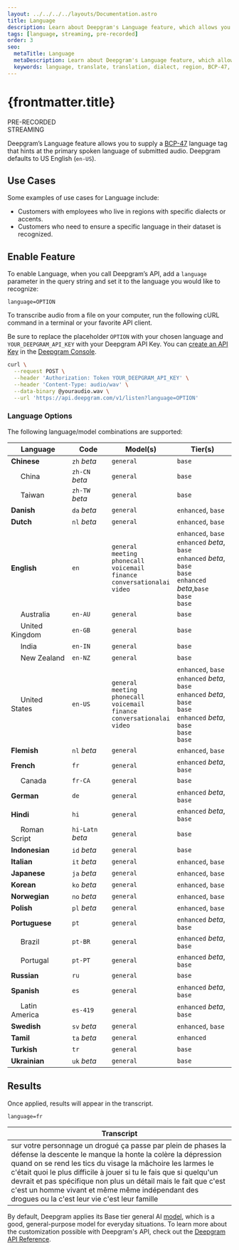 ---
layout: ../../../../layouts/Documentation.astro
title: Language
description: Learn about Deepgram's Language feature, which allows you to supply a BCP-47 language tag that hints at the primary spoken language of submitted audio.
tags: [language, streaming, pre-recorded]
order: 3
seo:
  metaTitle: Language
  metaDescription: Learn about Deepgram's Language feature, which allows you to supply a BCP-47 language tag that hints at the primary spoken language of submitted audio.
  keywords: language, translate, translation, dialect, region, BCP-47, accent
---

# {frontmatter.title}

<div class="badge">PRE-RECORDED</div>
<div class="badge">STREAMING</div>

Deepgram’s Language feature allows you to supply a [BCP-47](https://tools.ietf.org/html/bcp47) language tag that hints at the primary spoken language of submitted audio. Deepgram defaults to US English (`en-US`).

## Use Cases

Some examples of use cases for Language include:

- Customers with employees who live in regions with specific dialects or accents.
- Customers who need to ensure a specific language in their dataset is recognized.

## Enable Feature

To enable Language, when you call Deepgram’s API, add a `language` parameter in the query string and set it to the language you would like to recognize:

`language=OPTION`

To transcribe audio from a file on your computer, run the following cURL command in a terminal or your favorite API client.

<Alert type="info">

Be sure to replace the placeholder `OPTION` with your chosen language and `YOUR_DEEPGRAM_API_KEY` with your Deepgram API Key. You can [create an API Key](/documentation/getting-started/authentication/#create-an-api-key) in the [Deepgram Console](https://console.deepgram.com).

</Alert>

<CodeGroup title="curl">

<CodeBlock label="curl" active>

```bash
curl \
  --request POST \
  --header 'Authorization: Token YOUR_DEEPGRAM_API_KEY' \
  --header 'Content-Type: audio/wav' \
  --data-binary @youraudio.wav \
  --url 'https://api.deepgram.com/v1/listen?language=OPTION'
```

</CodeBlock>

</CodeGroup>

### Language Options

The following language/model combinations are supported:

| Language                                     | Code             | Model(s)          | Tier(s) |
| -------------------------------------------- | ---------------- | ----------------- | ------- |
| **Chinese**                                  | `zh` *beta*      | `general`         | `base`  |
|&nbsp;&nbsp;&nbsp;&nbsp;&nbsp;China           | `zh-CN` *beta*   | `general`         | `base`  |
|&nbsp;&nbsp;&nbsp;&nbsp;&nbsp;Taiwan          | `zh-TW` *beta*   | `general`         | `base`  |
| **Danish**                                   | `da` *beta*      | `general`         | `enhanced`, `base`  |
| **Dutch**                                    | `nl` *beta*      | `general`         | `enhanced`, `base`  |
| **English**                                  | `en`             | `general`<br/>`meeting`<br/>`phonecall`<br/>`voicemail`<br/>`finance`<br/>`conversationalai`<br/>`video`  | `enhanced`, `base`<br/>`enhanced` *beta*, `base`<br/>`enhanced` *beta*, `base`<br/>`base`<br/>`enhanced` *beta*,`base`<br/>`base`<br/>`base` |
|&nbsp;&nbsp;&nbsp;&nbsp;&nbsp;Australia       | `en-AU`          | `general`         | `base` |
|&nbsp;&nbsp;&nbsp;&nbsp;&nbsp;United Kingdom  | `en-GB`          | `general`         | `base` |
|&nbsp;&nbsp;&nbsp;&nbsp;&nbsp;India           | `en-IN`          | `general`         | `base` |
|&nbsp;&nbsp;&nbsp;&nbsp;&nbsp;New Zealand     | `en-NZ`          | `general`         | `base` |
|&nbsp;&nbsp;&nbsp;&nbsp;&nbsp;United States   | `en-US`          | `general`<br/>`meeting`<br/>`phonecall`<br/>`voicemail`<br/>`finance`<br/>`conversationalai`<br/>`video`  | `enhanced`, `base`<br/>`enhanced` *beta*, `base`<br/>`enhanced` *beta*, `base`<br/>`base`<br/>`enhanced` *beta*, `base`<br/>`base`<br/>`base` |
| **Flemish**                                  | `nl` *beta*      | `general`         | `enhanced`, `base` |
| **French**                                   | `fr`             | `general`         | `enhanced` *beta*, `base` |
|&nbsp;&nbsp;&nbsp;&nbsp;&nbsp;Canada          | `fr-CA`          | `general`         | `base` |
| **German**                                   | `de`             | `general`         | `enhanced` *beta*, `base` |
| **Hindi**                                    | `hi`             | `general`         | `enhanced` *beta*, `base` |
|&nbsp;&nbsp;&nbsp;&nbsp;&nbsp;Roman Script    | `hi-Latn` *beta* | `general`         | `base` |
| **Indonesian**                               | `id` *beta*      | `general`         | `base` |
| **Italian**                                  | `it` *beta*      | `general`         | `enhanced`, `base` |
| **Japanese**                                 | `ja` *beta*      | `general`         | `enhanced`, `base` |
| **Korean**                                   | `ko` *beta*      | `general`         | `enhanced`, `base` |
| **Norwegian**                                | `no` *beta*      | `general`         | `enhanced`, `base` |
| **Polish**                                   | `pl` *beta*      | `general`         | `enhanced`, `base` |
| **Portuguese**                               | `pt`             | `general`         | `enhanced` *beta*, `base` |
|&nbsp;&nbsp;&nbsp;&nbsp;&nbsp;Brazil          | `pt-BR`          | `general`         | `enhanced` *beta*, `base` |
|&nbsp;&nbsp;&nbsp;&nbsp;&nbsp;Portugal        | `pt-PT`          | `general`         | `enhanced` *beta*, `base` |
| **Russian**                                  | `ru`             | `general`         | `base` |
| **Spanish**                                  | `es`             | `general`         | `enhanced` *beta*, `base` |
|&nbsp;&nbsp;&nbsp;&nbsp;&nbsp;Latin America   | `es-419`         | `general`         | `enhanced` *beta*, `base` |
| **Swedish**                                  | `sv` *beta*      | `general`         | `enhanced`, `base` |
| **Tamil**                                    | `ta` *beta*      | `general`         | `enhanced` |
| **Turkish**                                  | `tr`             | `general`         | `base` |
| **Ukrainian**                                | `uk` *beta*      | `general`         | `base` |

## Results

Once applied, results will appear in the transcript.

`language=fr`

| Transcript                                                                                                                                                                                                                                                                                                                                                                                                                               |
| ---------------------------------------------------------------------------------------------------------------------------------------------------------------------------------------------------------------------------------------------------------------------------------------------------------------------------------------------------------------------------------------------------------------------------------------- |
| sur votre personnage un drogué ça passe par plein de phases la défense la descente le manque la honte la colère la dépression quand on se rend les tics du visage la mâchoire les larmes le c'était quoi le plus difficile à jouer si tu le fais que si quelqu'un devrait et pas spécifique non plus un détail mais le fait que c'est c'est un homme vivant et même même indépendant des drogues ou la c'est leur vie c'est leur famille |

<Alert type="info">

By default, Deepgram applies its Base tier general AI [model](/api-reference/transcription/#model-pr), which is a good, general-purpose model for everyday situations. To learn more about the customization possible with Deepgram's API, check out the [Deepgram API Reference](/api-reference/).

</Alert>

